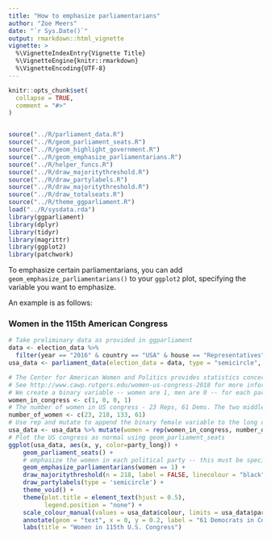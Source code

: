 ```yaml
---
title: "How to emphasize parliamentarians"
author: "Zoe Meers"
date: "`r Sys.Date()`"
output: rmarkdown::html_vignette
vignette: >
  %\VignetteIndexEntry{Vignette Title}
  %\VignetteEngine{knitr::rmarkdown}
  %\VignetteEncoding{UTF-8}
---
```


```r
knitr::opts_chunk$set(
  collapse = TRUE,
  comment = "#>"
)


source("../R/parliament_data.R")
source("../R/geom_parliament_seats.R")
source("../R/geom_highlight_government.R")
source("../R/geom_emphasize_parliamentarians.R")
source("../R/helper_funcs.R")
source("../R/draw_majoritythreshold.R")
source("../R/draw_partylabels.R")
source("../R/draw_majoritythreshold.R")
source("../R/draw_totalseats.R")
source("../R/theme_ggparliament.R")
load("../R/sysdata.rda")
library(ggparliament)
library(dplyr)
library(tidyr)
library(magrittr)
library(ggplot2)
library(patchwork)


```


To emphasize certain parliamentarians, you can add `geom_emphasize_parliamentarians()` to your `ggplot2` plot, specifying the variable you want to emphasize. 

An example is as follows:

### Women in the 115th American Congress
```r
# Take preliminary data as provided in ggparliament
data <- election_data %>% 
  filter(year == "2016" & country == "USA" & house == "Representatives")
usa_data <- parliament_data(election_data = data, type = "semicircle", party_seats = data$seats, parl_rows = 8)

# The Center for American Women and Politics provides statistics concerning women in U.S. politics
# See http://www.cawp.rutgers.edu/women-us-congress-2018 for more information.
# We create a binary variable -- women are 1, men are 0 -- for each party. Remember, the plot starts from the left hand side and finishes at the right hand side of the legislature. Given that we want to compare the two parties, it makes sense for them to be roughly parallel. 
women_in_congress <- c(1, 0, 0, 1) 
# The number of women in US congress - 23 Reps, 61 Dems. The two middle numbers are the remainder (i.e., number of men).
number_of_women <- c(23, 218, 133, 61)
# Use rep and mutate to append the binary female variable to the long data set. 
usa_data <- usa_data %>% mutate(women = rep(women_in_congress, number_of_women))
# Plot the US congress as normal using geom_parliament_seats
ggplot(usa_data, aes(x, y, color=party_long)) + 
    geom_parliament_seats() + 
    # emphasize the women in each political party -- this must be specified in order for it to work!
    geom_emphasize_parliamentarians(women == 1) +  
    draw_majoritythreshold(n = 218, label = FALSE, linecolour = "black", type = 'semicircle') + 
    draw_partylabels(type = 'semicircle') + 
    theme_void() + 
    theme(plot.title = element_text(hjust = 0.5),
          legend.position = "none") + 
    scale_colour_manual(values = usa_data$colour, limits = usa_data$party_long) + 
    annotate(geom = "text", x = 0, y = 0.2, label = "61 Democrats in Congress\n are women. Only 23\nelected Republicans are women.") + 
    labs(title = "Women in 115th U.S. Congress") 
```